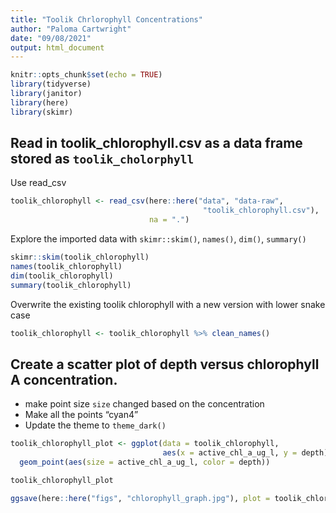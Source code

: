 ```yaml
---
title: "Toolik Chrlorophyll Concentrations"
author: "Paloma Cartwright"
date: "09/08/2021"
output: html_document
---
```


```r
knitr::opts_chunk$set(echo = TRUE)
library(tidyverse)
library(janitor)
library(here)
library(skimr)
```

## Read in toolik_chlorophyll.csv as a data frame stored as `toolik_cholorphyll`

Use read_csv 
```r
toolik_chlorophyll <- read_csv(here::here("data", "data-raw", 
                                           "toolik_chlorophyll.csv"), 
                               na = ".")
```

Explore the imported data with `skimr::skim()`, `names()`, `dim()`, `summary()`

```r
skimr::skim(toolik_chlorophyll)
names(toolik_chlorophyll)
dim(toolik_chlorophyll)
summary(toolik_chlorophyll)

```
Overwrite the existing toolik chlorophyll with a new version with lower snake case

```r
toolik_chlorophyll <- toolik_chlorophyll %>% clean_names()
```

## Create a scatter plot of depth versus chlorophyll A concentration. 
- make point size `size`  changed based on the concentration 
- Make all the points "cyan4"
- Update the theme to `theme_dark()`

```r
toolik_chlorophyll_plot <- ggplot(data = toolik_chlorophyll,
                                  aes(x = active_chl_a_ug_l, y = depth)) +
  geom_point(aes(size = active_chl_a_ug_l, color = depth))

toolik_chlorophyll_plot

```

```r
ggsave(here::here("figs", "chlorophyll_graph.jpg"), plot = toolik_chlorophyll_plot)
```

